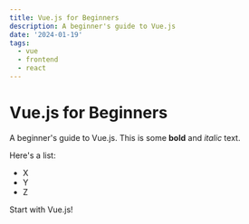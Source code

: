 ```yaml
---
title: Vue.js for Beginners
description: A beginner's guide to Vue.js
date: '2024-01-19'
tags:
  - vue
  - frontend
  - react
---
```


# Vue.js for Beginners

A beginner's guide to Vue.js. This is some **bold** and _italic_ text.

Here's a list:

- X
- Y
- Z

Start with Vue.js!
